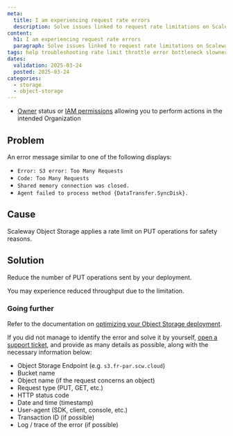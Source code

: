 ```yaml
---
meta:
  title: I am experiencing request rate errors
  description: Solve issues linked to request rate limitations on Scaleway Object Storage.
content:
  h1: I am experiencing request rate errors
  paragraph: Solve issues linked to request rate limitations on Scaleway Object Storage.
tags: help troubleshooting rate limit throttle error bottleneck slowness slow low performance
dates:
  validation: 2025-03-24
  posted: 2025-03-24
categories:
  - storage
  - object-storage
---
```



<Requirements />

- [Owner](/iam/concepts/#owner) status or [IAM permissions](/iam/concepts/#permission) allowing you to perform actions in the intended Organization

## Problem

An error message similar to one of the following displays:

- `Error: S3 error: Too Many Requests`
- `Code: Too Many Requests`
- `Shared memory connection was closed.`
- `Agent failed to process method {DataTransfer.SyncDisk}.`

## Cause

Scaleway Object Storage applies a rate limit on PUT operations for safety reasons.

## Solution

Reduce the number of PUT operations sent by your deployment.

<Message type="note">
You may experience reduced throughput due to the limitation.
</Message>

### Going further

Refer to the documentation on [optimizing your Object Storage deployment](/object-storage/reference-content/optimize-object-storage-performance/).

If you did not manage to identify the error and solve it by yourself, [open a support ticket](/account/how-to/open-a-support-ticket/), and provide as many details as possible, along with the necessary information below:

- Object Storage Endpoint (e.g. `s3.fr-par.scw.cloud`)
- Bucket name
- Object name (if the request concerns an object)
- Request type (PUT, GET, etc.)
- HTTP status code
- Date and time (timestamp)
- User-agent (SDK, client, console, etc.)
- Transaction ID (if possible)
- Log / trace of the error (if possible)